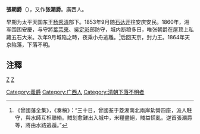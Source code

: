 '''張朝爵'''（{{bd|?||?|}}），又作'''张潮爵'''。廣西人。

早期为太平天国东王[[杨秀清|杨秀清]]部下。1853年9月随[[石达开|石达开]]往安庆安民。1860年，湘军围困安慶，与守將[[葉芸來|葉芸來]]、[[吳定彩|吳定彩]]部防守，城内断粮多日，唯张朝爵在屋顶上私藏五石大米。次年9月城陷之時，夜乘小舟逃離。<ref>《曾國藩全集》，《奏稿》：“三十日，曾國荃于菱湖南北兩岸紮營四座，派人駐守，與水師互柦聯絡。賊划愈難出入城中，米糧盡絕，賊益慌亂。逆首張潮爵等，將由水路逃遁。”</ref>后回天京，封力王。1864年天京陷落，下落不明。

==注釋==
{{reflist}}
[[category:太平天國人物|Z]]
[[category:太平天國諸王|Z]]
[[Category:義爵|Category:義爵]]
[[Category:广西人|Category:广西人]]
[[Category:清朝下落不明者|Category:清朝下落不明者]]